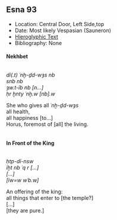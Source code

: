 ## Esna 93 {-}  
  
- Location: Central Door, Left Side,top  
- Date: Most likely Vespasian (Sauneron)  
- [Hieroglyphic Text](https://www.ifao.egnet.net/uploads/publications/enligne/Temples-Esna002.pdf#page=258){target="_blank"}  
- Bibliography: None  
  
<style>  
  .col2 {  
    columns: 2 300px;         /* number of columns and width in pixels*/  
    -webkit-columns: 2 300px; /* chrome, safari */  
    -moz-columns: 2 300px;    /* firefox */  
    -webkit-column-break-inside: avoid;  
    -page-break-inside: avoid;  
    -break-inside: avoid;  
  }  
  
</style>  
  
#### Nekhbet {-}  
<div class="col2">  
  
*dỉ(.t) ʿnḫ-ḏd-wȝs nb  *  
*snb nb  *  
*ȝw.t-ỉb nb [n...]  *  
*ḥr ḫnty ʿnḫ.w [nb].w  *  
  
She who gives all *ʿnḫ-ḏd-wȝs*  
all health,  
all happiness [to...]  
Horus, foremost of [all] the living.  
  
</div>  
#### In Front of the King {-}  
<div class="col2">  
  
*ḥtp-dỉ-nsw  *  
*ỉḫt nb ʿq r [...]  *  
*[...]  *  
*[ỉw=w wʿb.w]  *  
  
An offering of the king:  
all things that enter to [the temple?]  
[...]  
[they are pure.]  
  
</div>  
